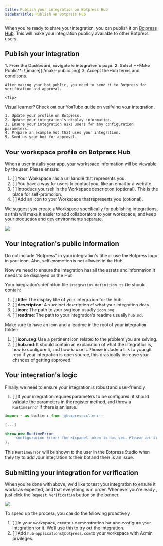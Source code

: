 ```yaml
---
title: Publish your integration on Botpress Hub
sidebarTitle: Publish on Botpress Hub
---
```



When you're ready to share your integration, you can publish it on [Botpress Hub](https://botpress.com/docs/card-hub). This will make your integration publicly available to other Botpress users.

## Publish your integration
<Steps>
  <Step title="Make your integration public">
    1. From the Dashboard, navigate to integration's page.
    2. Select **Make Public**:
    ![image](./make-public.png)
    3. Accept the Hub terms and conditions.
  </Step>
  <Step title="Verify your integration">

    After making your bot public, you need to send it to Botpress for verification and approval.

    <Tip>
  Visual learner? Check out our [YouTube guide](https://www.youtube.com/embed/QJbqatyXfwI) on verifying your integration.
    </Tip>



    1. Update your profile on Botpress.
    2. Update your integration's display information.
    3. Ensure your integration asks users for any configuration parameters.
    4. Prepare an example bot that uses your integration.
    5. Send us your bot for approval.

  </Step>
</Steps>

## Your workspace profile on Botpress Hub

When a user installs your app, your workspace information will be viewable by the user. Please ensure:

1. [ ] Your Workspace has a url handle that represents you.
2. [ ] You have a way for users to contact you, like an email or a website.
3. [ ] Introduce yourself in the Workspace description (optional). This is the place for self-promotion.
4. [ ] Add an icon to your Workspace that represents you (optional).

We suggest you create a Workspace specifically for publishing integrations, as this will make it easier to add collaborators to your workspace, and keep your production and dev environments separate.

<img src="./botpress-profile.png" />

## Your integration's public information

<Warning>
  Do not include "Botpress" in your integration's title or use the Botpress logo in your icon. Also, self-promotion is not allowed in the Hub.
</Warning>

Now we need to ensure the integration has all the assets and information it needs to be displayed on the Hub.

Your integration's definition file `integration.definition.ts` file should contain:

1. [ ] **title**: The display title of your integration for the hub.
2. [ ] **description**: A succinct description of what your integration does.
3. [ ] **icon**: The path to your svg icon usually `icon.svg`.
4. [ ] **readme**: The path to your integration's readme usually `hub.md`.

Make sure to have an icon and a readme in the root of your integration folder:

1. [ ] **icon.svg**: Use a pertinent icon related to the problem you are solving.
2. [ ] **hub.md**: It should contain an explanation of what the integration is, how to configure it, and how to use it. Please include a link to your git repo if your integration is open source, this drastically increase your chances of getting approved.

## Your integration's logic

Finally, we need to ensure your integration is robust and user-friendly.

1. [ ] If your integration requires parameters to be configured: it should validate the parameters in the register method, and throw a `RuntimeError` if there is an issue.

```ts
import * as bpclient from "@botpress/client";

[...]

throw new RuntimeError(
	"Configuration Error! The Mixpanel token is not set. Please set it in your bot integration configuration."
);
```

This `RuntimeError` will be shown to the user in the Botpress Studio when they try to add your integration to their bot and there is an issue.

## Submitting your integration for verification

When you're done with above, we'd like to test your integration to ensure it works as expected, and that everything is in order. Whenever you're ready , just click the `Request Verification` button on the banner.

<img src="./request-verification.png" />

To speed up the process, you can do the following proactively

1. [ ] In your workspace, create a demonstration bot and configure your integration for it. We'll use this to try out the integration.
2. [ ] Add `hub-applications@botpress.com` to your workspace with Admin privileges.
